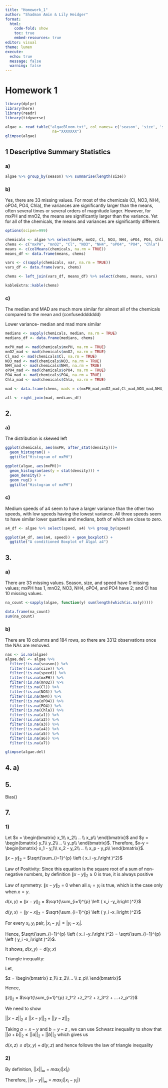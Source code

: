```yaml
---
title: "Homework_1"
author: "Shadman Amin & Lily Heidger"
format: 
  html:
    code-fold: show
    toc: true
    embed-resources: true
editor: visual
theme: lumen
execute:
  echo: true
  message: false
  warning: false
---
```


# Homework 1

```r
library(dplyr)
library(here)
library(readr)
library(tidyverse)

algae <- read_table("algaeBloom.txt", col_names= c('season', 'size', 'speed', 'mxPH', 'mnO2', 'Cl', 'NO3', 'NH4', 'oPO4','PO4','Chla','a1','a2','a3','a4','a5','a6','a7'),
                     na="XXXXXXX")
glimpse(algae)
```

## 1 Descriptive Summary Statistics

### a)

```r
algae %>% group_by(season) %>% summarise(length(size))
```

### b)

Yes, there are 33 missing values. For most of the chemicals (Cl, NO3, NH4, oPO4, PO4, Chla), the variances are significantly larger than the means, often several times or several orders of magnitude larger. However, for mxPH and mnO2, the means are significantly larger than the variance. Yet for all of the chemicals, the means and variances are significantly different.

```r
options(scipen=999)

chemicals <- algae %>% select(mxPH, mnO2, Cl, NO3, NH4, oPO4, PO4, Chla)
chems <- c("mxPH", "mnO2", "Cl", "NO3", "NH4", "oPO4", "PO4", "Chla")
means <- c(colMeans(chemicals, na.rm = TRUE))
means_df <- data.frame(means, chems)

vars <- c(sapply(chemicals, var, na.rm = TRUE))
vars_df <- data.frame(vars, chems)

chems <- left_join(vars_df, means_df) %>% select(chems, means, vars)

kableExtra::kable(chems)
```

### c)

The median and MAD are much more similar for almost all of the chemicals compared to the mean and (confuseddddddd)

Lower variance- median and mad more similar

```r
medians <- sapply(chemicals, median, na.rm = TRUE)
medians_df <- data.frame(medians, chems)

mxPH_mad <- mad(chemicals$mxPH, na.rm = TRUE)
mnO2_mad <- mad(chemicals$mnO2, na.rm = TRUE)
Cl_mad <- mad(chemicals$Cl, na.rm = TRUE)
NO3_mad <- mad(chemicals$NO3, na.rm = TRUE)
NH4_mad <- mad(chemicals$NH4, na.rm = TRUE)
oPO4_mad <- mad(chemicals$oPO4, na.rm = TRUE)
PO4_mad <- mad(chemicals$PO4, na.rm = TRUE)
Chla_mad <- mad(chemicals$Chla, na.rm = TRUE)

mad <- data.frame(chems, mads = c(mxPH_mad,mnO2_mad,Cl_mad,NO3_mad,NH4_mad,oPO4_mad,PO4_mad,Chla_mad)) 

all <- right_join(mad, medians_df)
```

## 2.

### a)

The distribution is skewed left

```r
ggplot(chemicals, aes(mxPH, after_stat(density)))+
  geom_histogram() +
  ggtitle("Histogram of mxPH")

```

```r
ggplot(algae, aes(mxPH))+
  geom_histogram(aes(y = stat(density))) +
  geom_density() +
  geom_rug() +
  ggtitle("Histogram of mxPH")
```

### c)

Medium speeds of a4 seem to have a larger variance than the other two speeds, with low speeds having the lowest variance. All three speeds seem to have similar lower quartiles and medians, both of which are close to zero.

```r
a4_df <- algae %>% select(speed, a4) %>% group_by(speed)

ggplot(a4_df, aes(a4, speed)) + geom_boxplot() +
  ggtitle("A conditioned Boxplot of Algal a4")
```

## 3.

### a)

There are 33 missing values. Season, size, and speed have 0 missing values; mxPH has 1, mnO2, NO3, NH4, oPO4, and PO4 have 2; and Cl has 10 missing values.

```r
na_count <-sapply(algae, function(y) sum(length(which(is.na(y)))))

data.frame(na_count)
sum(na_count)
```

### b)
There are 18 columns and 184 rows, so there are 3312 observations once the NAs are removed. 
```r
nas <- is.na(algae)
algae.del <- algae %>% 
  filter(!is.na(season)) %>% 
  filter(!is.na(size)) %>% 
  filter(!is.na(speed)) %>% 
  filter(!is.na(mxPH)) %>% 
  filter(!is.na(mnO2)) %>% 
  filter(!is.na(Cl)) %>% 
  filter(!is.na(NO3)) %>% 
  filter(!is.na(NH4)) %>% 
  filter(!is.na(oPO4)) %>% 
  filter(!is.na(PO4)) %>% 
  filter(!is.na(Chla)) %>% 
  filter(!is.na(a1)) %>% 
  filter(!is.na(a2)) %>% 
  filter(!is.na(a3)) %>% 
  filter(!is.na(a4)) %>% 
  filter(!is.na(a5)) %>% 
  filter(!is.na(a6)) %>% 
  filter(!is.na(a7))

glimpse(algae.del)
```

## 4. a)

## 5.

Bias()

## 7.

### 1)

Let $x = \begin{bmatrix} x_1\\ x_2\\ .. \\ x_p\\ \end{bmatrix}$ and $y = \begin{bmatrix} y_1\\ y_2\\ .. \\ y_p\\ \end{bmatrix}$. Therefore, $x-y = \begin{bmatrix} x_1 - y_1\\ x_2 - y_2\\ .. \\ x_p - y_p\\ \end{bmatrix}$.

$\|x-y\|_2$ = $\sqrt{\sum_{i=1}^{p} \left ( x_i -y_i\right )^2}$

Law of Positivity: Since this equation is the square root of a sum of non-negative numbers, by definition $\|x-y\|_2 \geq 0$ is true, it is always positive

Law of symmetry: $\|x-y\|_2$ = 0 when all $x_i = y_i$ is true, which is the case only when $x=y$.

$d(x,y) = \|x-y\|_2$ = $\sqrt{\sum_{i=1}^{p} \left ( x_i -y_i\right )^2}$

$d(y,x) = \|y-x\|_2$ = $\sqrt{\sum_{i=1}^{p} \left ( y_i -x_i\right )^2}$

For every $x_i, y_i$ pair, $\left | x_i - y_i \right | = \left | y_i - x_i \right |$.

Hence, $\sqrt{\sum_{i=1}^{p} \left ( x_i -y_i\right )^2} = \sqrt{\sum_{i=1}^{p} \left ( y_i -x_i\right )^2}$.

It shows, $d(x,y) = d(y,x)$

Triangle inequality:

Let,

$z = \begin{bmatrix} z_1\\ z_2\\ .. \\ z_p\\ \end{bmatrix}$

Hence,

$\|z\|_2$ = $\sqrt{\sum_{i=1}^{p} z_1^2 +z_2^2 + z_3^2 + ...+z_p^2}$

We need to show

$||x-z||_2$ $\leq$ $||x-y||_2 + ||y-z||_2$

Taking $a = x-y$ and $b = y-z$ , we can use Schwarz inequality to show that $||a+b||_2 \leq ||a||_2 + ||b||_2$ which gives us

$d(x,z) \leq d(x,y) + d(y,z)$ and hence follows the law of triangle inequality

### 2)

By definition, $||x||_{\infty}$ = $max_i (|x|_i)$

Therefore, $||x-y||_{\infty}$ = $max_i (|x_i-y_i|)$
